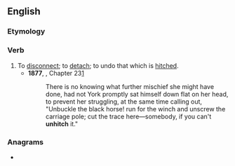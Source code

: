 ==English==

===Etymology===
{{prefix|en|un|hitch}}

===Verb===
{{en-verb|es}}

# To [[disconnect]]; to [[detach]]; to undo that which is [[hitch]]ed.
#* '''1877''', {{w|Anna Sewell}}, {{w|Black Beauty}} Chapter 23[http://en.wikisource.org/wiki/Black_Beauty/23]
#*: There is no knowing what further mischief she might have done, had not York promptly sat himself down flat on her head, to prevent her struggling, at the same time calling out, "Unbuckle the black horse! run for the winch and unscrew the carriage pole; cut the trace here—somebody, if you can't '''unhitch''' it."

===Anagrams===
* {{anagrams|en|Hutchin}}